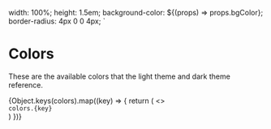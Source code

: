 <!-- Colors.stories.mdx-->


<Meta title="Colors" />

  width: 100%;
  height: 1.5em;
  background-color: ${(props) => props.bgColor};
  border-radius: 4px 0 0 4px;
`

# Colors

These are the available colors that the light theme and dark theme reference.

<div
  style={{
    alignItems: 'center',
    display: 'grid',
    gridTemplateColumns: `repeat(2, 1fr)`,
    gridGap: '0.5rem',
  }}
>
  {Object.keys(colors).map((key) => {
    return (
      <>
        <ColorWrapper bgColor={colors[key]} />
        <div>
          <code>colors.{key}</code>
        </div>
      </>
    )
  })}
</div>
